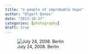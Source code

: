 ```yaml
---
title: "a people of improbable hope"
author: "Olgert Denas"
date: "2013-10-27"
categories: [photography]
draft: true
---
```


![July 24, 2008. Berlin](july24_08_berlin_200k_victorycolumn_centerberlin_ddp1.webp)